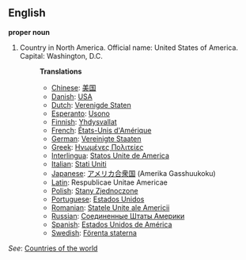 ==English==

'''proper noun'''

# Country in North America. Official name: United States of America. Capital: Washington, D.C.
#:'''Translations'''
#:*[[Chinese]]: [[美国]]
#:*[[Danish]]: [[USA]]
#:*[[Dutch]]: [[Verenigde Staten]]
#:*[[Esperanto]]: [[Usono]]
#:*[[Finnish]]: [[Yhdysvallat]]
#:*[[French]]: [[États-Unis d'Amérique]]
#:*[[German]]: [[Vereinigte Staaten]]
#:*[[Greek]]: [[Ηνωμένες Πολιτείες]]
#:*[[Interlingua]]: [[Statos Unite de America]]
#:*[[Italian]]: [[Stati Uniti]]
#:*[[Japanese]]: [[アメリカ合衆国]] (Amerika Gasshuukoku)
#:*[[Latin]]: Respublicae Unitae Americae
#:*[[Polish]]: [[Stany Zjednoczone]]
#:*[[Portuguese]]: [[Estados Unidos]]
#:*[[Romanian]]: [[Statele Unite ale Americii]]
#:*[[Russian]]: [[Соединенные Штаты Америки]]
#:*[[Spanish]]: [[Estados Unidos de América]]
#:*[[Swedish]]: [[Förenta staterna]]

''See'': [[Countries of the world]]